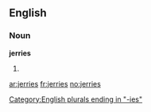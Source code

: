 ==English==

===Noun===
'''jerries'''

# {{plural of|[[jerry]]}}

[[Category:English plurals ending in "-ies"]]

[[ar:jerries]]
[[fr:jerries]]
[[no:jerries]]